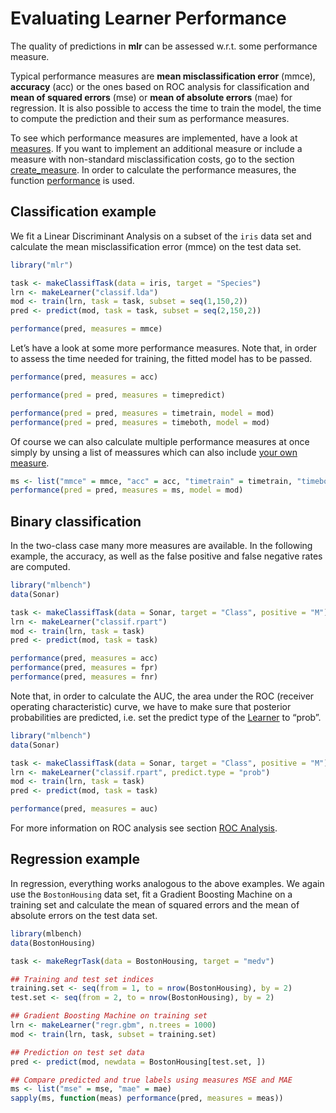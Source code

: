 Evaluating Learner Performance
===============================

The quality of predictions in **mlr** can be assessed w.r.t. some
performance measure.

Typical performance measures are **mean misclassification error** (mmce),
**accuracy** (acc) or the ones based on ROC analysis for classification and **mean
of squared errors** (mse) or **mean of absolute errors** (mae) for regression. 
It is also possible to access the time to train the model,
the time to compute the prediction and their sum as performance
measures.

To see which performance measures are implemented, have a look at [measures](http://berndbischl.github.io/mlr/measures.html). If you want 
to implement an additional measure or include a measure with non-standard 
misclassification costs, go to the section [create_measure](create_measure.md). In order to calculate 
the performance measures, the function [performance](http://berndbischl.github.io/mlr/performance.html) is used.


Classification example
----------------------

We fit a Linear Discriminant Analysis on a subset of the ``iris`` data set and calculate
the mean misclassification error (mmce) on the test data set.

```r
library("mlr")

task <- makeClassifTask(data = iris, target = "Species")
lrn <- makeLearner("classif.lda")
mod <- train(lrn, task = task, subset = seq(1,150,2))
pred <- predict(mod, task = task, subset = seq(2,150,2))

performance(pred, measures = mmce)
``` 
  
Let's have a look at some more performance measures. Note that, in order to assess 
the time needed for training, the fitted model has to be passed.

```r
performance(pred, measures = acc)

performance(pred = pred, measures = timepredict)

performance(pred = pred, measures = timetrain, model = mod)
performance(pred = pred, measures = timeboth, model = mod)
```

Of course we can also calculate multiple performance measures at once simply by unsing a list of meassures which
can also include [your own measure](create_measure.md).

```r
ms <- list("mmce" = mmce, "acc" = acc, "timetrain" = timetrain, "timeboth" = timeboth)
performance(pred = pred, measures = ms, model = mod)
```

Binary classification
---------------------

In the two-class case many more measures are available. In the following example,
the accuracy, as well as the false positive and false negative rates are computed.

```r
library("mlbench")
data(Sonar)

task <- makeClassifTask(data = Sonar, target = "Class", positive = "M")
lrn <- makeLearner("classif.rpart")
mod <- train(lrn, task = task)
pred <- predict(mod, task = task)

performance(pred, measures = acc)
performance(pred, measures = fpr)
performance(pred, measures = fnr)
``` 


Note that, in order to calculate the AUC, the area under the ROC (receiver 
operating characteristic) curve, we have to make sure that posterior
probabilities are predicted, i.e. set the predict type of the [Learner](http://berndbischl.github.io/mlr/makeLearner.html) to "prob".

```r
library("mlbench")
data(Sonar)

task <- makeClassifTask(data = Sonar, target = "Class", positive = "M")
lrn <- makeLearner("classif.rpart", predict.type = "prob")
mod <- train(lrn, task = task)
pred <- predict(mod, task = task)

performance(pred, measures = auc)
``` 

For more information on ROC analysis see section [ROC Analysis](roc_analysis.md).


Regression example
------------------

In regression, everything works analogous to the above examples.
We again use the ``BostonHousing`` data set, fit a Gradient Boosting Machine on a
training set and calculate the mean of squared errors and the mean of absolute 
errors on the test data set.

```r
library(mlbench)
data(BostonHousing)

task <- makeRegrTask(data = BostonHousing, target = "medv")

## Training and test set indices 
training.set <- seq(from = 1, to = nrow(BostonHousing), by = 2)
test.set <- seq(from = 2, to = nrow(BostonHousing), by = 2)

## Gradient Boosting Machine on training set 
lrn <- makeLearner("regr.gbm", n.trees = 1000)
mod <- train(lrn, task, subset = training.set) 

## Prediction on test set data 
pred <- predict(mod, newdata = BostonHousing[test.set, ])

## Compare predicted and true labels using measures MSE and MAE
ms <- list("mse" = mse, "mae" = mae)
sapply(ms, function(meas) performance(pred, measures = meas))
```


